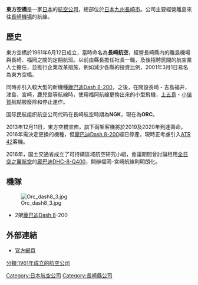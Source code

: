{{Airline infobox |
airline = 東方空橋 <br> オリエンタルエアブリッジ <br> Oriental Air Bridge|
logo = Orclogo3.jpg |
logo_size = 250px |
fleet_size = 2|
destinations = 7|
IATA = OC|
ICAO = NGK|
callsign = ORIENTAL BRIDGE|
parent = |
founded = 1961年|
headquarters = [[日本|日本]][[九州_(日本)|九州]] [[長崎市|長崎市]]|
key_people = |
hubs = [[長崎機場|長崎機場]]|
focus_cities = |
frequent_flyer = |
lounge = |
alliance = |
website = {{url|http://www.orc-air.co.jp}}|
}}
{{japanese|japanese=オリエンタルエアブリッジ|romaji=Orientaru Ea Burijji}}

'''東方空橋'''是一家[[日本|日本]]的[[航空公司|航空公司]]，總部位於[[日本|日本]][[九州_(日本)|九州]][[長崎市|長崎市]]。公司主要經營離島來往[[長崎機場|長崎機場]]的航線。

== 歷史==
東方空橋於1961年6月12日成立，當時命名為'''長崎航空'''，經營長崎縣内的離島機場與長崎、福岡之間的定期航班。以前由縣長擔任社長一職，及後招聘民間的航空業人士擔任，並推行企業改革措施，例如減少各縣的投資比例，2001年3月1日易名為東方空橋。

同時亦引入較大型的新機種[[龐巴迪宇航|龐巴迪]][[德哈維蘭加拿大DHC-8|Dash 8-200]]，之後，在開設長崎 - 吉島福井，津島，宮崎，鹿兒島等航線時，使用福岡航線更換出來的小型飛機，[[上五島機場|上五島]]・[[小值賀機場|小値賀]]航點被廢除和停止運作。

国际民航组织航空公司代码在長崎航空時期為'''NGK'''，現在為'''ORC'''。

2013年12月11日，東方空橋宣佈，旗下兩架客機將於2019及2020年到達壽命，2016年需決定更換的機種，但[[龐巴迪宇航|龐巴迪]][[德哈維蘭加拿大DHC-8|Dash 8-200]]經已停產，現時正考慮引入[[ATR_42|ATR 42]]客機。

2016年，国土交通省成立了可持續區域航空研究小組，會議期間曾討論租用[[全日空之翼航空|全日空之翼航空]]的[[德哈維蘭加拿大DHC-8|龐巴迪DHC-8-Q400]]，開辦福岡ｰ宮崎航線則明朗化。

== 機隊==
[[File:Orc_dash8_3.jpg|thumb]]
*2架[[龐巴迪宇航公司|龐巴迪]][[Dash_8|Dash 8]]-200

==外部連結==
*[https://web.archive.org/web/20090224151306/http://www.orc-air.co.jp/ 官方網頁]{{ja}}

{{日本航空公司}}

{{Japan-stub}}

[[Category:日本航空公司|Category:日本航空公司]]
[[分類:1961年成立的航空公司|分類:1961年成立的航空公司]]
[[Category:長崎縣公司|Category:長崎縣公司]]